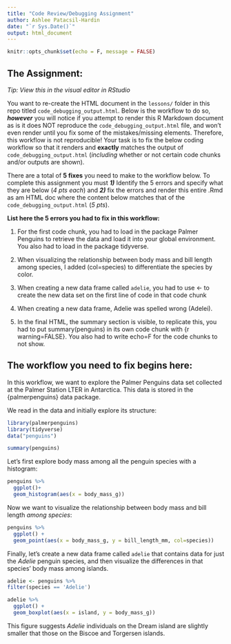 ```yaml
---
title: "Code Review/Debugging Assignment"
author: Ashlee Patacsil-Hardin
date: "`r Sys.Date()`"
output: html_document
---
```


```r
knitr::opts_chunk$set(echo = F, message = FALSE)
```

## The Assignment:

*Tip: View this in the visual editor in RStudio*

You want to re-create the HTML document in the `lessons/` folder in this repo titled `code_debugging_output.html`. Below is the workflow to do so, ***however*** you will notice if you attempt to render this R Markdown document as is it does NOT reproduce the `code_debugging_output.html` file, and won't even render until you fix some of the mistakes/missing elements. Therefore, this workflow is not reproducible! Your task is to fix the below coding workflow so that it renders and **exactly** matches the output of `code_debugging_output.html` (*including* whether or not certain code chunks and/or outputs are shown).

There are a total of **5 fixes** you need to make to the workflow below. To complete this assignment you must ***1)*** Identify the 5 errors and specify what they are below (*4 pts each*) and ***2)*** fix the errors and render this entire .Rmd as am HTML doc where the content below matches that of the `code_debugging_output.html` (*5 pts*).

**List here the 5 errors you had to fix in this workflow:**

1.  For the first code chunk, you had to load in the package Palmer Penguins to retrieve the data and load it into your global environment. You also had to load in the package tidyverse.

2.  When visualizing the relationship between body mass and bill length among species, I added (col=species) to differentiate the species by color.

3.  When creating a new data frame called `adelie`, you had to use \<- to create the new data set on the first line of code in that code chunk

4.  When creating a new data frame, Adelie was spelled wrong (Adelei).

5.  In the final HTML, the summary section is visible, to replicate this, you had to put summary(penguins) in its own code chunk with {r warning=FALSE}. You also had to write echo=F for the code chunks to not show.

## The workflow you need to fix begins here:

In this workflow, we want to explore the Palmer Penguins data set collected at the Palmer Station LTER in Antarctica. This data is stored in the {palmerpenguins} data package.

We read in the data and initially explore its structure:

```r
library(palmerpenguins)
library(tidyverse)
data("penguins")

```

```r
summary(penguins)
```

Let's first explore body mass among all the penguin species with a histogram:

```r
penguins %>% 
  ggplot()+
  geom_histogram(aes(x = body_mass_g))
```

Now we want to visualize the relationship between body mass and bill length *among species*:

```r
penguins %>%
  ggplot() +
  geom_point(aes(x = body_mass_g, y = bill_length_mm, col=species))
```

Finally, let's create a new data frame called `adelie` that contains data for just the *Adelie* penguin species, and then visualize the differences in that species' body mass among islands.

```r
adelie <- penguins %>% 
filter(species == 'Adelie')
```

```r
adelie %>% 
  ggplot() +
  geom_boxplot(aes(x = island, y = body_mass_g))
```

This figure suggests *Adelie* individuals on the Dream island are slightly smaller that those on the Biscoe and Torgersen islands.
